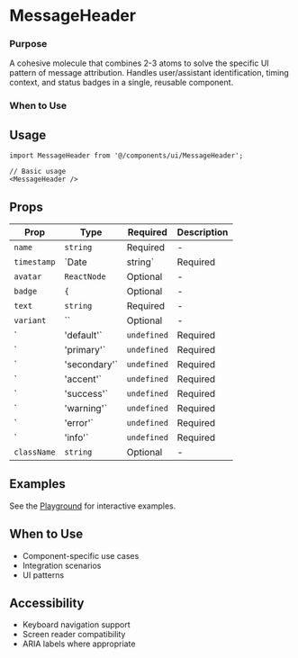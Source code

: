 # MessageHeader

### Purpose
A cohesive molecule that combines 2-3 atoms to solve the specific UI pattern of message attribution. Handles user/assistant identification, timing context, and status badges in a single, reusable component.
### When to Use

## Usage

```tsx
import MessageHeader from '@/components/ui/MessageHeader';

// Basic usage
<MessageHeader />
```

## Props

| Prop | Type | Required | Description |
|------|------|----------|-------------|
| `name` | `string` | Required | - |
| `timestamp` | `Date | string` | Required | - |
| `avatar` | `ReactNode` | Optional | - |
| `badge` | `{` | Optional | - |
| `text` | `string` | Required | - |
| `variant` | `` | Optional | - |
| `| 'default'` | `undefined` | Required | - |
| `| 'primary'` | `undefined` | Required | - |
| `| 'secondary'` | `undefined` | Required | - |
| `| 'accent'` | `undefined` | Required | - |
| `| 'success'` | `undefined` | Required | - |
| `| 'warning'` | `undefined` | Required | - |
| `| 'error'` | `undefined` | Required | - |
| `| 'info'` | `undefined` | Required | - |
| `className` | `string` | Optional | - |

## Examples

See the [Playground](/play) for interactive examples.

## When to Use

- Component-specific use cases
- Integration scenarios
- UI patterns

## Accessibility

- Keyboard navigation support
- Screen reader compatibility
- ARIA labels where appropriate
